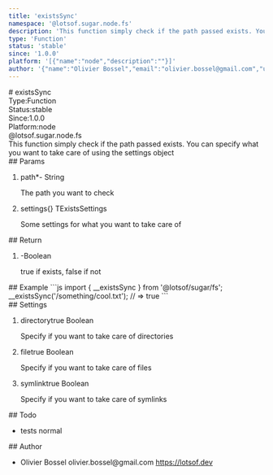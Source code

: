 ```yaml
---
title: 'existsSync'
namespace: '@lotsof.sugar.node.fs'
description: 'This function simply check if the path passed exists. You can specify what you want to take care of using the settings object'
type: 'Function'
status: 'stable'
since: '1.0.0'
platform: '[{"name":"node","description":""}]'
author: '{"name":"Olivier Bossel","email":"olivier.bossel@gmail.com","url":"https://lotsof.dev"}'
---
```

<div class="docmap-mdx">
# existsSync
<div class="_metas">
<div class="_type"><span class="_type-label">Type:</span><span class="_type-value">Function</span></div>
<div class="_status"><span class="_status-label">Status:</span><span class="_status-value -stable">stable</span></div>
<div class="_since"><span class="_since-label">Since:</span><span class="_since-value">1.0.0</span></div>
<div class="_platform"><span class="_platform-label">Platform:</span><span class="_platform-value -node">node</span></div>
</div>
<div class="_namespace">@lotsof.sugar.node.fs</div>
<div class="_description typo-lead typo-format">
This function simply check if the path passed exists.
You can specify what you want to take care of using the settings object
</div>
<div class="_params">
## Params
<ol class="_list">
<li class="_item">
<span class="_name">path<span class="_required">*</span></span><span class="_default">-</span> <span class="_type">String</span>
<p class="_description">The path you want to check</p>
</li>
<li class="_item">
<span class="_name">settings</span><span class="_default">&lcub;&rcub;</span> <span class="_type">TExistsSettings</span>
<p class="_description">Some settings for what you want to take care of</p>
</li>
</ol>
</div>
<div class="_return">
## Return
<ol class="_list">
<li class="_item">
<span class="_default">-</span><span class="_type">Boolean</span>
<p class="_description">true if exists&comma; false if not</p>
</li>
</ol>
</div>
<div class="_examples">
## Example
```js
import { __existsSync } from '@lotsof/sugar/fs';
__existsSync('/something/cool.txt'); // => true
```
</div>
<div class="_settings">
## Settings
<ol class="_list">
<li class="_item">
<span class="_name">directory</span><span class="_default">true</span> <span class="_type">Boolean</span>
<p class="_description">Specify if you want to take care of directories</p>
</li>
<li class="_item">
<span class="_name">file</span><span class="_default">true</span> <span class="_type">Boolean</span>
<p class="_description">Specify if you want to take care of files</p>
</li>
<li class="_item">
<span class="_name">symlink</span><span class="_default">true</span> <span class="_type">Boolean</span>
<p class="_description">Specify if you want to take care of symlinks</p>
</li>
</ol>
</div>
<div class="_todo">
## Todo
<ul class="_list">
<li class="_item">
<span class="_description">tests</span>
<span class="_priority -normal">normal</span>
</li>
</ul>
</div>
<div class="_author">
## Author
<ul class="_list">
<li class="_item">
<span class="_name">Olivier Bossel</span>
<span class="_email">olivier.bossel@gmail.com</span>
<a href="https://lotsof.dev" target="_blank" class="_url">https://lotsof.dev</a>
</li>
</ul>
</div>
</div>